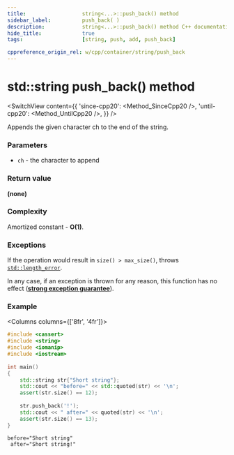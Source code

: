```yaml
---
title:					string<...>::push_back() method
sidebar_label:			push_back( )
description:			string<...>::push_back() method C++ documentation
hide_title:				true
tags:					[string, push, add, push_back]

cppreference_origin_rel: w/cpp/container/string/push_back
---
```



<!----------------- Codes ---------------------->

<!-- push_back() -->

# std::string push_back() method

<SwitchView content={{
	'since-cpp20': <Method_SinceCpp20 />,
	'until-cpp20': <Method_UntilCpp20 />,
}} />

Appends the given character ch to the end of the string.

### Parameters

 - `ch` - the character to append

### Return value

**(none)**

### Complexity

<!-- TODO amortized tooltip -->

Amortized constant - **O(1)**.

### Exceptions

If the operation would result in `size() > max_size()`, throws [`std::length_error`](#).

<Since v='cpp11'> In any case, if an exception is thrown for any reason, this function has no effect (<a href="#"><b>strong exception guarantee</b></a>). </Since>

### Example

<Columns columns={['8fr', '4fr']}>
<div>

```cpp title='Main.cpp' showLineNumbers
#include <cassert>
#include <string>
#include <iomanip>
#include <iostream>
 
int main()
{
    std::string str{"Short string"};
    std::cout << "before=" << std::quoted(str) << '\n';
    assert(str.size() == 12);
 
    str.push_back('!');
    std::cout << " after=" << quoted(str) << '\n';
    assert(str.size() == 13);
}
```

</div>
<div>

```plaintext title="Output"
before="Short string"
 after="Short string!"
```

</div>
</Columns>

